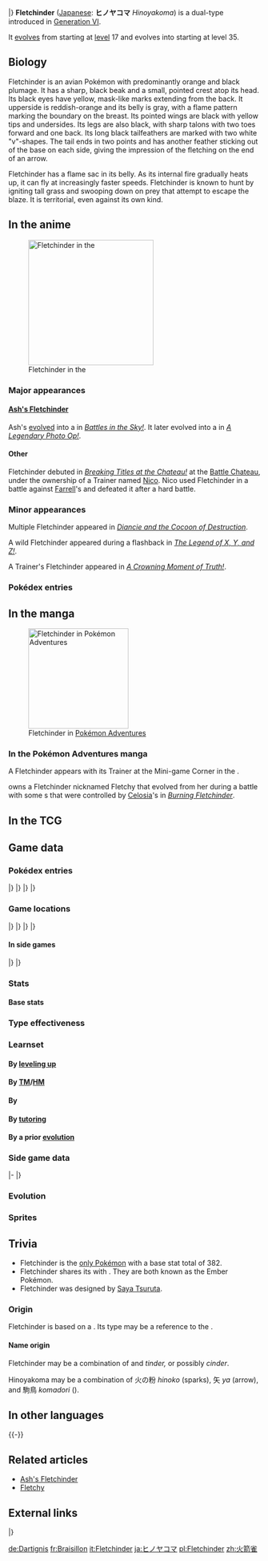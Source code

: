 {{PokémonPrevNext/Head|type=Fire |type2=Flying}}
{{PokémonPrevNext/Pokémon|type=Fire |prevnum=661|prev=Fletchling|nextnum=663|next=Talonflame|roundleft=tl|roundright=tr}}
{{PokémonPrevNext/Disambig|species=Fletchinder}}
|}
{{Pokémon Infobox
|name=Fletchinder
|jname=ヒノヤコマ
|tmname=Hinoyakoma
|category=Ember
|typebox=1
|type1=Fire
|type2=Flying
|abilityn=d
|ability1=Flame Body
|abilityd=Gale Wings
|ndex=662
|karea=Central
|kdex=015
|adex=159
|height-ftin=2'04"
|height-m=0.7
|weight-lbs=35.3
|weight-kg=16.0
|egggroupn=1
|egggroup1=Flying
|gendercode=127
|eggcycles=15
|expyield=134
|lv100exp=1,059,860
|color=Red
|catchrate=120
|evtotal=2
|evsp=2
|body=09
|pokefordex=fletchinder
|generation=6
|friendship=70
}}
'''Fletchinder''' ([[List of Japanese Pokémon names|Japanese]]: '''ヒノヤコマ''' ''Hinoyakoma'') is a dual-type {{2t|Fire|Flying}} {{OBP|Pokémon|species}} introduced in [[Generation VI]].

It [[Evolution|evolves]] from {{p|Fletchling}} starting at [[level]] 17 and evolves into {{p|Talonflame}} starting at level 35.

==Biology==
Fletchinder is an avian Pokémon with predominantly orange and black plumage. It has a sharp, black beak and a small, pointed crest atop its head. Its black eyes have yellow, mask-like marks extending from the back. It upperside is reddish-orange and its belly is gray, with a flame pattern marking the boundary on the breast. Its pointed wings are black with yellow tips and undersides. Its legs are also black, with sharp talons with two toes forward and one back. Its long black tailfeathers are marked with two white "v"-shapes. The tail ends in two points and has another feather sticking out of the base on each side, giving the impression of the fletching on the end of an arrow.

Fletchinder has a flame sac in its belly. As its internal fire gradually heats up, it can fly at increasingly faster speeds. Fletchinder is known to hunt by igniting tall grass and swooping down on prey that attempt to escape the blaze. It is territorial, even against its own kind.

==In the anime==
[[File:Ash Fletchinder.png|thumb|left|250px|Fletchinder in the {{pkmn|anime}}]]

===Major appearances===
====[[Ash's Fletchinder]]====
Ash's {{p|Fletchling}} [[Evolution|evolved]] into a {{AP|Fletchinder}} in ''[[XY036|Battles in the Sky!]]''. It later evolved into a {{AP|Talonflame}} in ''[[XY086|A Legendary Photo Op!]]''.

====Other====
Fletchinder debuted in ''[[XY020|Breaking Titles at the Chateau!]]'' at the [[Battle Chateau]], under the ownership of a Trainer named [[Nico]]. Nico used Fletchinder in a battle against [[Farrell]]'s {{p|Dusknoir}} and defeated it after a hard battle.

===Minor appearances===
Multiple Fletchinder appeared in ''[[M17|Diancie and the Cocoon of Destruction]]''.

A wild Fletchinder appeared during a flashback in ''[[SS036|The Legend of X, Y, and Z!]]''.

A Trainer's Fletchinder appeared in ''[[SM034|A Crowning Moment of Truth!]]''.

===Pokédex entries===
{{Animedexheader|Kalos}}
{{Animedexbody|XY020|Fletchinder|Ash's Pokédex|Fletchinder, the Ember Pokémon, and the evolved form of Fletchling. Fletchinder flies faster and faster as the flame sac on its stomach gradually heats up.}}
{{Animedexbody|XY036|Fletchinder|Ash's Pokédex|Fletchinder, the Ember Pokémon. Once in flight, Fletchinder can reach its top speed extremely quickly, giving it the edge in battle by attacking is opponents before they can get prepared.}}
{{Animedexfooter/Pokémon|''XY''|Kalos}}

==In the manga==
[[File:Y Fletchy Fletchinder.png|thumb|200px|Fletchinder in [[Pokémon Adventures]]]]
===In the Pokémon Adventures manga===
{{main|Fletchy}}
A Fletchinder appears with its Trainer at the Mini-game Corner in the {{chap|X & Y}}.

{{adv|Y}} owns a Fletchinder nicknamed Fletchy that evolved from her {{p|Fletchling}} during a battle with some {{tc|Sky Trainer}}s that were controlled by [[Celosia]]'s {{p|Aegislash}} in ''[[PAXY16|Burning Fletchinder]]''.

==In the TCG==
{{main|Fletchinder (TCG)}}

==Game data==
===Pokédex entries===
{{Dex/Header|type=fire|type2=flying}}
{{Dex/NA|gen=VI}}
{{Dex/Gen|gen=VI}}
{{Dex/Entry1|v=X|t=FFF|entry=From its beak, it expels embers that set the tall grass on fire. Then it pounces on the bewildered prey that pop out of the grass.}}
{{Dex/Entry1|v=Y|entry=The hotter the flame sac on its belly, the faster it can fly, but it takes some time to get the fire going.}}
{{Dex/Entry1|v=Omega Ruby|t=FFF|entry=From its beak, it expels embers that set the tall grass on fire. Then it pounces on the bewildered prey that pop out of the grass.}}
{{Dex/Entry1|v=Alpha Sapphire|t=FFF|entry=The hotter the flame sac on its belly, the faster it can fly, but it takes some time to get the fire going.}}
|}
|}
{{Dex/Gen|gen=VII}}
{{Dex/Entry1|v=Sun|entry=From its beak, it fires embers at its prey. Once it has caught them, it grills them at high heat before feasting upon them.}}
{{Dex/Entry1|v=Moon|entry=It will not tolerate other Fletchinder entering its territory, which has a radius of several miles.}}
{{Dex/Entry1|v=Ultra Sun|entry=It scatters embers in the tall grass. Then bug Pokémon, frightened by the flames, come flying out, and Fletchinder gobbles them up.}}
{{Dex/Entry1|v=Ultra Moon|entry=Its speed right after takeoff already puts it in the top speed class of all bird Pokémon.}}
|}
|}
{{Dex/Footer}}

===Game locations===
{{Availability/Header|type=fire|type2=flying}}
{{Availability/NA|gen=VI}}
{{Availability/Gen|gen=VI}}
{{Availability/Entry2|v=X|v2=Y|t=FFF|area=[[Friend Safari]] ([[Friend Safari#Fire-type Safari|Fire]] and [[Friend Safari#Flying-type Safari|Flying]])}}
{{Availability/Entry2/None||v=Omega Ruby|v2=Alpha Sapphire}}
|}
|}
{{Availability/Gen|gen=VII}}
{{Availability/Entry2|v=Sun|v2=Moon|area={{rt|8|Alola}}}}
{{Availability/Entry2|v=Ultra Sun|v2=Ultra Moon|area={{rt|8|Alola}}, [[Wela Volcano Park]] ([[SOS Battle]])}}
|}
|}
{{Availability/Footer}}

====In side games====
{{Availability/Header|type=Fire|type2=Flying}}
{{Availability/NA|gen=VI}}
{{Availability/Gen|gen=VI}}
{{Availability/Entry1|1|v=Battle Trozei|color={{defense color}}|area=[[Island of Haste#Stage 3|Island of Haste: Stage 3]]}}
{{Availability/Entry1|1|v=Shuffle|color={{beauty color}}|area=Event: [[Special Stages#Fifth release|''Pokémon Safari'']] <small>(Fifth release)</small>}}
{{Availability/Entry1|1|v=Rumble World|color={{fire color}}|area=[[Ember Mountains#Fireweed Field|Ember Mountains: Fireweed Field]] <small>(All Areas, Entrance Boss)</small>}}
|}
|}
{{Availability/Footer}}

===Stats===

====Base stats====
{{BaseStats
|type=Fire
|type2=Flying
|HP=     62
|Attack= 73
|Defense=55
|SpAtk=  56
|SpDef=  52
|Speed=  84}}

===Type effectiveness===
{{TypeEffectiveness
|type1=fire
|type2=flying
|Normal=  100
|Fighting=50
|Flying=  100
|Poison=  100
|Ground=    0
|Rock=    400
|Bug=      25
|Ghost=    100
|Steel=   50
|Fire=    50
|Water=   200
|Grass=    25
|Electric=200
|Psychic= 100
|Ice=     100
|Dragon=  100
|Dark=    100
|Fairy = 50
|notes=yes
|flying=ironball
|newground=2}}

===Learnset===
====By [[Level|leveling up]]====
{{learnlist/levelh/7|Fletchinder|Fire|Flying|6}}
{{learnlist/level7|1|Ember|Fire|Special|40|100|25||'''}}
{{learnlist/level7|1|Tackle|Normal|Physical|40|100|35}}
{{learnlist/level7|1|Growl|Normal|Status|&mdash;|100|40}}
{{learnlist/level7|1|Quick Attack|Normal|Physical|40|100|30}}
{{learnlist/level7|{{tt|Evo.|Learned upon evolving}}|Ember|Fire|Special|40|100|25||'''}}
{{learnlist/level7|6|Quick Attack|Normal|Physical|40|100|30}}
{{learnlist/level7|10|Peck|Flying|Physical|35|100|35||'''}}
{{learnlist/level7|13|Agility|Psychic|Status|&mdash;|&mdash;|30}}
{{learnlist/level7|16|Flail|Normal|Physical|&mdash;|100|15}}
{{learnlist/level7|25|Roost|Flying|Status|&mdash;|&mdash;|10}}
{{learnlist/level7|27|Razor Wind|Normal|Special|80|100|10}}
{{learnlist/level7|31|Natural Gift|Normal|Physical|&mdash;|100|15}}
{{learnlist/level7|38|Flame Charge|Fire|Physical|50|100|20||'''}}
{{learnlist/level7|42|Acrobatics|Flying|Physical|55|100|15||'''}}
{{learnlist/level7|46|Me First|Normal|Status|&mdash;|&mdash;|20}}
{{learnlist/level7|51|Tailwind|Flying|Status|&mdash;|&mdash;|15}}
{{learnlist/level7|55|Steel Wing|Steel|Physical|70|90|25}}
{{learnlist/levelf/7|Fletchinder|Fire|Flying|6}}

====By [[TM]]/[[HM]]====
{{learnlist/tmh/7|Fletchinder|Fire|Flying|6}}
{{learnlist/tm7|TM01|Work Up|Normal|Status|&mdash;|&mdash;|30}}
{{learnlist/tm7|TM06|Toxic|Poison|Status|&mdash;|90|10}}
{{learnlist/tm7|TM10|Hidden Power|Normal|Special|60|100|15}}
{{learnlist/tm7|TM11|Sunny Day|Fire|Status|&mdash;|&mdash;|5}}
{{learnlist/tm7|TM12|Taunt|Dark|Status|&mdash;|100|20}}
{{learnlist/tm7|TM17|Protect|Normal|Status|&mdash;|&mdash;|10}}
{{learnlist/tm7|TM19|Roost|Flying|Status|&mdash;|&mdash;|10}}
{{learnlist/tm7|TM21|Frustration|Normal|Physical|&mdash;|100|20}}
{{learnlist/tm7|TM27|Return|Normal|Physical|&mdash;|100|20}}
{{learnlist/tm7|TM32|Double Team|Normal|Status|&mdash;|&mdash;|15}}
{{learnlist/tm7|TM35|Flamethrower|Fire|Special|90|100|15||'''}}
{{learnlist/tm7|TM38|Fire Blast|Fire|Special|110|85|5||'''}}
{{learnlist/tm7|TM40|Aerial Ace|Flying|Physical|60|&mdash;|20||'''}}
{{learnlist/tm7|TM42|Facade|Normal|Physical|70|100|20}}
{{learnlist/tm7|TM43|Flame Charge|Fire|Physical|50|100|20||'''}}
{{learnlist/tm7|TM44|Rest|Psychic|Status|&mdash;|&mdash;|10}}
{{learnlist/tm7|TM45|Attract|Normal|Status|&mdash;|100|15}}
{{learnlist/tm7|TM46|Thief|Dark|Physical|60|100|25}}
{{learnlist/tm7|TM48|Round|Normal|Special|60|100|15}}
{{learnlist/tm7|TM50|Overheat|Fire|Special|130|90|5||'''}}
{{learnlist/tm7|TM51|Steel Wing|Steel|Physical|70|90|25}}
{{learnlist/tm7|TM61|Will-O-Wisp|Fire|Status|&mdash;|85|15}}
{{learnlist/tm7|TM62|Acrobatics|Flying|Physical|55|100|15||'''}}
{{learnlist/tm7|TM75|Swords Dance|Normal|Status|&mdash;|&mdash;|20}}
{{learnlist/tm7|TM76|Fly|Flying|Physical|90|95|15||'''}}
{{learnlist/tm7|TM87|Swagger|Normal|Status|&mdash;|85|15}}
{{learnlist/tm7|TM88|Sleep Talk|Normal|Status|&mdash;|&mdash;|10}}
{{learnlist/tm7|TM89|U-turn|Bug|Physical|70|100|20}}
{{learnlist/tm7|TM90|Substitute|Normal|Status|&mdash;|&mdash;|10}}
{{learnlist/tm7|TM100|Confide|Normal|Status|&mdash;|&mdash;|20}}
{{learnlist/tmf/7|Fletchinder|Fire|Flying|6}}

====By {{pkmn|breeding}}====
{{learnlist/breedh/7|Fletchinder|Fire|Flying|6}}
{{learnlist/breed7|{{MSP|041|Zubat}}{{MSP|042|Golbat}}{{MSP|169|Crobat}}{{MSP|276|Taillow}}{{MSP|277|Swellow}}{{MSP|566|Archen}}<br>{{MSP|567|Archeops}}|Quick Guard|Fighting|Status|&mdash;|&mdash;|15}}
{{learnlist/breed7|{{MSP|041|Zubat}}{{MSP|042|Golbat}}{{MSP|169|Crobat}}{{MSP|198|Murkrow}}{{MSP|430|Honchkrow}}{{MSP|661|Fletchling}}<br>{{MSP|662|Fletchinder}}{{MSP|663|Talonflame}}{{MSP|714|Noibat}}{{MSP|715|Noivern}}|Snatch|Dark|Status|&mdash;|&mdash;|10|‡}}
{{learnlist/breed7|{{MSP|016|Pidgey}}{{MSP|017|Pidgeotto}}{{MSP|018|Pidgeot}}{{MSP|178|Xatu}}{{MSP|198|Murkrow}}{{MSP|279|Pelipper}}<br>{{MSP|519|Pidove}}{{MSP|520|Tranquill}}{{MSP|521|Unfezant}}{{MSP|561|Sigilyph}}{{MSP|580|Ducklett}}{{MSP|581|Swanna}}<br>{{MSP|627|Rufflet}}{{MSP|628|Braviary}}{{MSP|661|Fletchling}}{{MSP|662|Fletchinder}}{{MSP|663|Talonflame}}{{MSP|714|Noibat}}<br>{{MSP|715|Noivern}}|Tailwind|Flying|Status|&mdash;|&mdash;|15}}
{{learnlist/breedf/7|Fletchinder|Fire|Flying|6}}

====By [[Move Tutor|tutoring]]====
{{learnlist/tutorh/7|Fletchinder|Fire|Flying|6}}
{{learnlist/tutor7|Defog|Flying|Status|—|—|15|||no|yes}}
{{learnlist/tutor7|Heat Wave|Fire|Special|95|90|10||'''|no|yes}}
{{learnlist/tutor7|Snatch|Dark|Status|—|—|10|||no|yes}}
{{learnlist/tutor7|Snore|Normal|Special|50|100|15|||no|yes}}
{{learnlist/tutor7|Tailwind|Flying|Status|—|—|15|||no|yes}}
{{Learnlist/tutorf/7|Fletchinder|Fire|Flying|6}}

====By a prior [[evolution]]====
{{learnlist/prevoh/7|Fletchinder|Fire|Flying|6}}
{{learnlist/prevo7null}}
{{learnlist/prevof/7|Fletchinder|Fire|Flying|6}}

===Side game data===
{{Spindata/Head|type=Fire|type2=Flying}}
{{Template:Spindata/Battle Trozei|col=6|type=Fire|ndex=662
|power=2
}}
|-
{{Spindata/Shuffle|col=6|type=Fire|ndex=662|num=372
|min=50
|max=100
|raisemaxlevel=5
|skill=Swap+
|skilldesc=Sometimes replaces three disruptions with this Pokémon.
}}
|}

===Evolution===
{{Evobox-3
|type1=fire
|type2=flying
|pictype=art
|no1=661
|name1=Fletchling
|type1-1=Normal
|type2-1=Flying
|evo1={{bag|Rare Candy}} <br>{{color2|000|Level|Level 17}}
|no2=662
|name2=Fletchinder
|type1-2=Fire
|type2-2=Flying
|evo2={{bag|Rare Candy}} <br>{{color2|000|Level|Level 35}}
|no3=663
|name3=Talonflame
|type1-3=Fire
|type2-3=Flying}}

===Sprites===
{{Spritebox/Header|type=fire|type2=flying}}
{{Spritebox/NA|gen=VI}}
{{Spritebox/6|ndex=662}}
{{Spritebox/7|ndex=662}}
{{Spritebox/Footer|662|Fletchinder}}

==Trivia==
<!--Fletchinder does NOT have the longest name. Crabominable has the longest name and its trivia already says so.-->
* Fletchinder is the [[List of Pokémon with unique base stat totals|only Pokémon]] with a base stat total of 382.
* Fletchinder shares its {{pkmn|category}} with {{p|Simisear}}. They are both known as the Ember Pokémon.
* Fletchinder was designed by [[Saya Tsuruta]].

===Origin===
Fletchinder is based on a {{wp|Japanese robin}}. Its {{t|Fire}} type may be a reference to the {{wp|flame robin}}.
====Name origin====
Fletchinder may be a combination of ''{{wp|fletching}}'' and ''tinder,'' or possibly ''cinder''.

Hinoyakoma may be a combination of 火の粉 ''hinoko'' (sparks), 矢 ''ya'' (arrow), and 駒鳥 ''komadori'' ({{wp|Japanese Robin}}).

==In other languages==
{{Other languages|type=fire|type2=flying
|ja=ヒノヤコマ ''Hinoyakoma''|jameaning=From {{tt|火の粉 ''hinoko''|sparks}}, {{tt|矢 ''ya''|arrow}}, and {{tt|駒鳥 ''komadori''|Japanese Robin}}
|fr=Braisillon|frmeaning=From ''{{tt|braise|ember}}'' and ''{{tt|oisillon|young bird}}''
|es=Fletchinder|esmeaning=Same as English name
|de=Dartignis|demeaning=From ''Dart'' and ''{{tt|ignis|Latin for flame}}''
|it=Fletchinder|itmeaning=Same as English name
|ko=불화살빈 ''Bulhwasalbin''|komeaning=From {{tt|불 ''bul''|fire}}, {{tt|화살 ''hwasal''|arrow}}, and ''robin''
|zh_cmn=火箭雀 ''Huǒjiànquè''|zh_cmnmeaning=From {{tt|火 ''huǒ''|fire}}, {{tt|箭 ''jiàn''|arrow}}, {{tt|火箭 ''huǒjiàn''|rocket}}, and {{tt|雀 ''què''|sparrow}}
|zh_yue=火箭雀 ''Fójinjeuk''|zh_yuemeaning=From {{tt|火 ''fó''|fire}}, {{tt|箭 ''jin''|arrow}}, {{tt|火箭 ''fójin''|rocket}}, and {{tt|雀 ''jeuk''|sparrow}}
|hi=फ्लेत्चइंडर ''Fletchinder''|himeaning=Transcription of English name
|ru=Флетчлиндер ''Fletchlinder|rumeaning=Transcription of English name
}}
{{-}}

==Related articles==
* [[Ash's Fletchinder]]
* [[Fletchy]]

==External links==

{{PokémonPrevNext/Head|type=Fire |type2=Flying}}
{{PokémonPrevNext/Pokémon|type=Fire |prevnum=661|prev=Fletchling|nextnum=663|next=Talonflame}}
|}
{{Project Pokédex notice}}

[[de:Dartignis]]
[[fr:Braisillon]]
[[it:Fletchinder]]
[[ja:ヒノヤコマ]]
[[pl:Fletchinder]]
[[zh:火箭雀]]